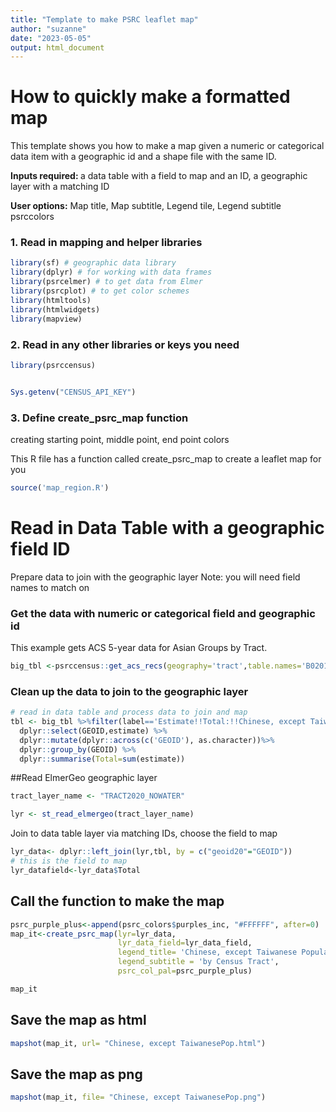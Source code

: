 ```yaml
---
title: "Template to make PSRC leaflet map"
author: "suzanne"
date: "2023-05-05"
output: html_document
---
```

# How to quickly make a formatted map
This template shows you how to make a map given a numeric or categorical data item with a geographic id and a shape file with the same ID.


**Inputs required: **
a data table with a field to map and an ID, 
a geographic layer with a matching ID

**User options:**
Map title, Map subtitle,
Legend tile, Legend subtitle
psrccolors


### 1. Read in mapping and helper libraries

```r
library(sf) # geographic data library
library(dplyr) # for working with data frames
library(psrcelmer) # to get data from Elmer
library(psrcplot) # to get color schemes
library(htmltools)
library(htmlwidgets)
library(mapview)
```


### 2. Read in any other libraries or keys you need

```r
library(psrccensus)


Sys.getenv("CENSUS_API_KEY")
```


### 3. Define create_psrc_map function





creating starting point, middle point, end point colors

This R file has a function called create_psrc_map to create a leaflet map for you
```r
source('map_region.R')
```

# Read in Data Table with a geographic field ID
Prepare data to join with the geographic layer
Note: you will need field names to match on


### Get the data with numeric or categorical field and geographic id
This example gets ACS 5-year data for Asian Groups by Tract.
```r
big_tbl <-psrccensus::get_acs_recs(geography='tract',table.names='B02015',year=2021, acs.type='acs5')
```

### Clean up the data to join to the geographic layer
```r
# read in data table and process data to join and map
tbl <- big_tbl %>%filter(label=='Estimate!!Total:!!Chinese, except Taiwanese')%>% 
  dplyr::select(GEOID,estimate) %>%
  dplyr::mutate(dplyr::across(c('GEOID'), as.character))%>%
  dplyr::group_by(GEOID) %>%
  dplyr::summarise(Total=sum(estimate))
```


##Read ElmerGeo geographic layer

```r
tract_layer_name <- "TRACT2020_NOWATER"

lyr <- st_read_elmergeo(tract_layer_name)
```

Join to data table layer via matching IDs, choose the field to map
```r
lyr_data<- dplyr::left_join(lyr,tbl, by = c("geoid20"="GEOID"))
# this is the field to map
lyr_datafield<-lyr_data$Total
```


## Call the function to make the map
```r
psrc_purple_plus<-append(psrc_colors$purples_inc, "#FFFFFF", after=0)
map_it<-create_psrc_map(lyr=lyr_data, 
                        lyr_data_field=lyr_data_field,
                        legend_title= 'Chinese, except Taiwanese Population',
                        legend_subtitle = 'by Census Tract',
                        psrc_col_pal=psrc_purple_plus)

map_it
```

## Save the map as html
```r
mapshot(map_it, url= "Chinese, except TaiwanesePop.html")
```


## Save the map as png
```r
mapshot(map_it, file= "Chinese, except TaiwanesePop.png")

```

